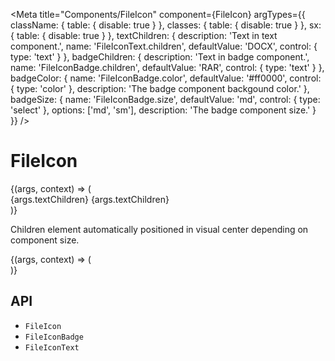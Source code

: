 

<Meta
  title="Components/FileIcon"
  component={FileIcon}
  argTypes={{
    className: {
      table: {
        disable: true
      }
    },
    classes: {
      table: {
        disable: true
      }
    },
    sx: {
      table: {
        disable: true
      }
    },
    textChildren: {
      description: 'Text in text component.',
      name: 'FileIconText.children',
      defaultValue: 'DOCX',
      control: { type: 'text' }
    },
    badgeChildren: {
      description: 'Text in badge component.',
      name: 'FileIconBadge.children',
      defaultValue: 'RAR',
      control: { type: 'text' }
    },
    badgeColor: {
      name: 'FileIconBadge.color',
      defaultValue: '#ff0000',
      control: { type: 'color' },
      description: 'The badge component backgound color.'
    },
    badgeSize: {
      name: 'FileIconBadge.size',
      defaultValue: 'md',
      control: { type: 'select' },
      options: ['md', 'sm'],
      description: 'The badge component size.'
    }
  }}
/>

# FileIcon

<Description of={FileIcon} />

<Canvas>
  <Story name="Demo">
    {(args, context) => (
      <div
        style={{
          display: 'flex',
          alignItems: 'center',
          gap: '16px'
        }}
      >
        <FileIcon icon={FileIconIconVariant} width={args.width} height={args.height} />
        <FileIcon icon={FileIconIconVariant} width={args.width} height={args.height}>
          <FileIconText>{args.textChildren}</FileIconText>
        </FileIcon>
        <FileIcon width={args.width} height={args.height} />
        <FileIcon width={args.width} height={args.height}>
          <FileIconText>{args.textChildren}</FileIconText>
        </FileIcon>
        <FileIcon icon={FileIconIconVariant} width={args.width} height={args.height}>
          <FileIconBadge children={args.badgeChildren} size={args.badgeSize} color={args.badgeColor} />
        </FileIcon>
        <FileIcon width={args.width} height={args.height}>
          <FileIconBadge children={args.badgeChildren} size={args.badgeSize} color={args.badgeColor} />
        </FileIcon>
      </div>
    )}
  </Story>
</Canvas>

<ArgsTable story="Demo" />

<br />

Children element automatically positioned in visual center depending on component size.

<Canvas>
  <Story
    name="Sizes"
    argTypes={{
      width: {
        table: {
          disable: true
        }
      },
      height: {
        table: {
          disable: true
        }
      },
      children: {
        table: {
          disable: true
        }
      }
    }}
  >
    {(args, context) => (
      <div
        style={{
          display: 'flex',
          alignItems: 'center',
          gap: '16px'
        }}
      >
        <FileIcon>
          <FileIconBadge color="red" size="md" children="ZIP" />
        </FileIcon>
        <FileIcon width={33} height={44}>
          <FileIconBadge color="purple" size="sm" children="RAR" />
        </FileIcon>
        <FileIcon width={30} height={40}>
          <FileIconBadge color="#9672FF" size="sm" children="RAR" />
        </FileIcon>
        <FileIcon width={27} height={36}>
          <FileIconBadge color="#9672FF" size="sm" children="RAR" />
        </FileIcon>
        <FileIcon icon={FileIconIconVariant}>
          <FileIconBadge color="red" size="md" children="ZIP" />
        </FileIcon>
        <FileIcon icon={FileIconIconVariant} width={33} height={44}>
          <FileIconBadge color="purple" size="sm" children="RAR" />
        </FileIcon>
        <FileIcon icon={FileIconIconVariant} width={30} height={40}>
          <FileIconBadge color="#9672FF" size="sm" children="RAR" />
        </FileIcon>
        <FileIcon icon={FileIconIconVariant} width={27} height={36}>
          <FileIconBadge color="#9672FF" size="sm" children="RAR" />
        </FileIcon>
      </div>
    )}
  </Story>
</Canvas>

## API

<ul>
  <li>
    <LinkTo kind="components-api-fileicon" story="page">
      <code>FileIcon</code>
    </LinkTo>
  </li>
  <li>
    <LinkTo kind="components-api-fileiconbadge" story="page">
      <code>FileIconBadge</code>
    </LinkTo>
  </li>
  <li>
    <LinkTo kind="components-api-fileicontext" story="page">
      <code>FileIconText</code>
    </LinkTo>
  </li>
</ul>
